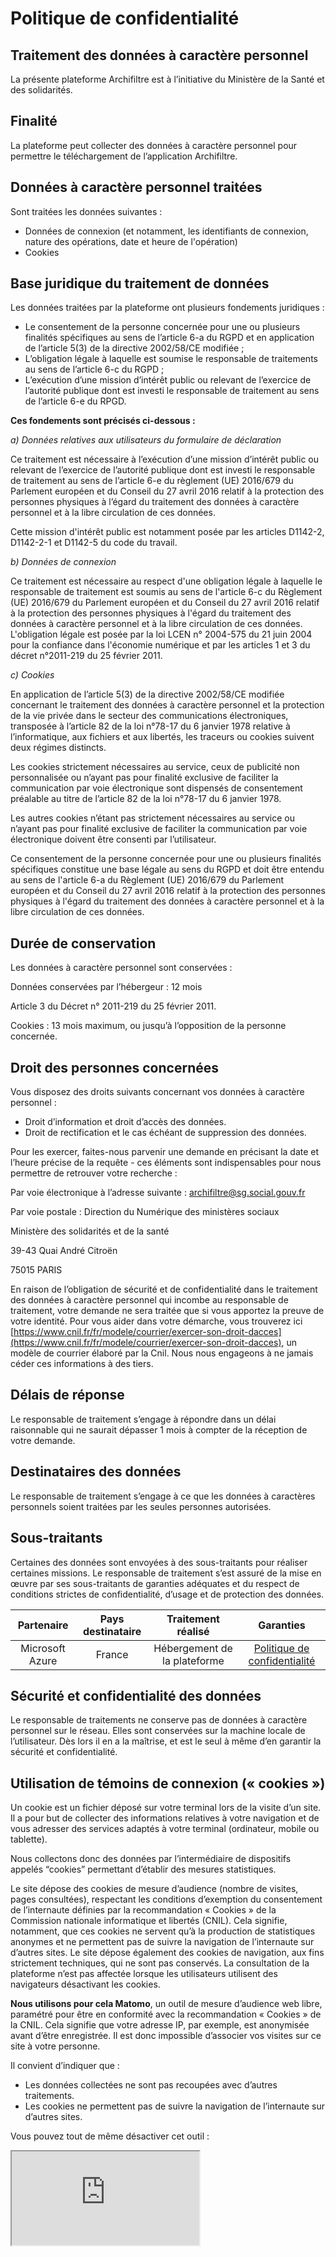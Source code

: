 
<SEO title="Mentions légales" />

# Politique de confidentialité

## Traitement des données à caractère personnel

La présente plateforme Archifiltre est à l’initiative du Ministère de la Santé et des solidarités.

## Finalité

La plateforme peut collecter des données à caractère personnel pour permettre le téléchargement de l’application Archifiltre.

## Données à caractère personnel traitées

Sont traitées les données suivantes :
- Données de connexion (et notamment, les identifiants de connexion, nature des opérations, date et heure de l'opération)
- Cookies

## Base juridique du traitement de données

Les données traitées par la plateforme ont plusieurs fondements juridiques :
-	Le consentement de la personne concernée pour une ou plusieurs finalités spécifiques au sens de l’article 6-a du RGPD et en application de l’article 5(3) de la directive 2002/58/CE modifiée ;
-	L’obligation légale à laquelle est soumise le responsable de traitements au sens de l’article 6-c du RGPD ;
-	L’exécution d’une mission d’intérêt public ou relevant de l’exercice de l’autorité publique dont est investi le responsable de traitement au sens de l’article 6-e du RPGD.

**Ces fondements sont précisés ci-dessous :**

*a) Données relatives aux utilisateurs du formulaire de déclaration*

Ce traitement est nécessaire à l’exécution d’une mission d’intérêt public ou relevant de l’exercice de l’autorité publique dont est investi le responsable de traitement au sens de l’article 6-e du règlement (UE) 2016/679 du Parlement européen et du Conseil du 27 avril 2016 relatif à la protection des personnes physiques à l’égard du traitement des données à caractère personnel et à la libre circulation de ces données.

Cette mission d'intérêt public est notamment posée par les articles D1142-2, D1142-2-1 et D1142-5 du code du travail.

*b) Données de connexion*

Ce traitement est nécessaire au respect d'une obligation légale à laquelle le responsable de traitement est soumis au sens de l'article 6-c du Règlement (UE) 2016/679 du Parlement européen et du Conseil du 27 avril 2016 relatif à la protection des personnes physiques à l'égard du traitement des données à caractère personnel et à la libre circulation de ces données.
L'obligation légale est posée par la loi LCEN n° 2004-575 du 21 juin 2004 pour la confiance dans l'économie numérique et par les articles 1 et 3 du décret n°2011-219 du 25 février 2011.

*c) Cookies*

En application de l’article 5(3) de la directive 2002/58/CE modifiée concernant le traitement des données à caractère personnel et la protection de la vie privée dans le secteur des communications électroniques, transposée à l’article 82 de la loi n°78-17 du 6 janvier 1978 relative à l’informatique, aux fichiers et aux libertés, les traceurs ou cookies suivent deux régimes distincts.

Les cookies strictement nécessaires au service, ceux de publicité non personnalisée ou n’ayant pas pour finalité exclusive de faciliter la communication par voie électronique sont dispensés de consentement préalable au titre de l’article 82 de la loi n°78-17 du 6 janvier 1978.

Les autres cookies n’étant pas strictement nécessaires au service ou n’ayant pas pour finalité exclusive de faciliter la communication par voie électronique doivent être consenti par l’utilisateur.

Ce consentement de la personne concernée pour une ou plusieurs finalités spécifiques constitue une base légale au sens du RGPD et doit être entendu au sens de l'article 6-a du Règlement (UE) 2016/679 du Parlement européen et du Conseil du 27 avril 2016 relatif à la protection des personnes physiques à l'égard du traitement des données à caractère personnel et à la libre circulation de ces données.

## Durée de conservation

Les données à caractère personnel sont conservées :

Données conservées par l’hébergeur : 12 mois

Article 3 du Décret n° 2011-219 du 25 février 2011.

Cookies : 13 mois maximum, ou jusqu’à l’opposition de la personne concernée.

## Droit des personnes concernées

Vous disposez des droits suivants concernant vos données à caractère personnel :
- Droit d’information et droit d’accès des données.
- Droit de rectification et le cas échéant de suppression des données.

Pour les exercer, faites-nous parvenir une demande en précisant la date et l’heure précise de la requête - ces éléments sont indispensables pour nous permettre de retrouver votre recherche :

Par voie électronique à l’adresse suivante : [archifiltre@sg.social.gouv.fr](mailto:archifiltre@sg.social.gouv.fr)

Par voie postale : Direction du Numérique des ministères sociaux

Ministère des solidarités et de la santé

39-43 Quai André Citroën

75015 PARIS

En raison de l’obligation de sécurité et de confidentialité dans le traitement des données à caractère personnel qui incombe au responsable de traitement, votre demande ne sera traitée que si vous apportez la preuve de votre identité.
Pour vous aider dans votre démarche, vous trouverez ici [https://www.cnil.fr/fr/modele/courrier/exercer-son-droit-dacces](https://www.cnil.fr/fr/modele/courrier/exercer-son-droit-dacces), un modèle de courrier élaboré par la Cnil.
Nous nous engageons à ne jamais céder ces informations à des tiers.

## Délais de réponse

Le responsable de traitement s’engage à répondre dans un délai raisonnable qui ne saurait dépasser 1 mois à compter de la réception de votre demande.

## Destinataires des données

Le responsable de traitement s’engage à ce que les données à caractères personnels soient traitées par les seules personnes autorisées.

## Sous-traitants

Certaines des données sont envoyées à des sous-traitants pour réaliser certaines missions. Le responsable de traitement s’est assuré de la mise en œuvre par ses sous-traitants de garanties adéquates et du respect de conditions strictes de confidentialité, d’usage et de protection des données.

| Partenaire      | Pays destinataire | Traitement réalisé           | Garanties                                                                            |
|:---------------:|:-----------------:|:----------------------------:|:------------------------------------------------------------------------------------:|
| Microsoft Azure | France            | Hébergement de la plateforme | [Politique de confidentialité](https://privacy.microsoft.com/fr-fr/privacystatement) |

## Sécurité et confidentialité des données

Le responsable de traitements ne conserve pas de données à caractère personnel sur le réseau. Elles sont conservées sur la machine locale de l’utilisateur. Dès lors il en a la maîtrise, et est le seul à même d’en garantir la sécurité et confidentialité.

## Utilisation de témoins de connexion (« cookies »)

Un cookie est un fichier déposé sur votre terminal lors de la visite d’un site. Il a pour but de collecter des informations relatives à votre navigation et de vous adresser des services adaptés à votre terminal (ordinateur, mobile ou tablette).

Nous collectons donc des données par l’intermédiaire de dispositifs appelés “cookies” permettant d’établir des mesures statistiques.

Le site dépose des cookies de mesure d’audience (nombre de visites, pages consultées), respectant les conditions d’exemption du consentement de l’internaute définies par la recommandation « Cookies » de la Commission nationale informatique et libertés (CNIL). Cela signifie, notamment, que ces cookies ne servent qu’à la production de statistiques anonymes et ne permettent pas de suivre la navigation de l’internaute sur d’autres sites. Le site dépose également des cookies de navigation, aux fins strictement techniques, qui ne sont pas conservés. La consultation de la plateforme n’est pas affectée lorsque les utilisateurs utilisent des navigateurs désactivant les cookies.

**Nous utilisons pour cela Matomo**, un outil de mesure d’audience web libre, paramétré pour être en conformité avec la recommandation « Cookies » de la CNIL. Cela signifie que votre adresse IP, par exemple, est anonymisée avant d’être enregistrée. Il est donc impossible d’associer vos visites sur ce site à votre personne.

Il convient d’indiquer que :
- Les données collectées ne sont pas recoupées avec d’autres traitements.
- Les cookies ne permettent pas de suivre la navigation de l’internaute sur d’autres sites.

Vous pouvez tout de même désactiver cet outil :
<iframe
    title="disable-tracking"
    style={{ border: 0, height: "150px", width: "600px" }}
    src="https://matomo.fabrique.social.gouv.fr/index.php?module=CoreAdminHome&action=optOut&language=fr&backgroundColor=&fontColor=&fontSize=&fontFamily="
/>

À tout moment, vous pouvez refuser l’utilisation des cookies et désactiver le dépôt sur votre ordinateur en utilisant la fonction dédiée de votre navigateur (fonction disponible notamment sur Microsoft Internet Explorer 11, Google Chrome, Mozilla Firefox, Apple Safari et Opera).
Pour aller plus loin, vous pouvez consulter les fiches proposées par la Commission Nationale de l’Informatique et des Libertés (CNIL) :

[Cookies & traceurs : que dit la loi ?](https://www.cnil.fr/fr/cookies-traceurs-que-dit-la-loi)

[Cookies : les outils pour les maîtriser](https://www.cnil.fr/fr/cookies-les-outils-pour-les-maitriser)
